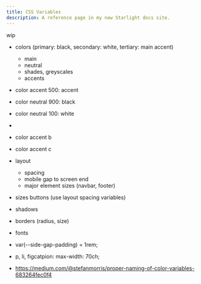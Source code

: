 ```yaml
---
title: CSS Variables
description: A reference page in my new Starlight docs site.
---
```


wip

- colors (primary: black, secondary: white, tertiary: main accent)
    - main
    - neutral
    - shades, greyscales
    - accents

- color accent 500: accent
- color neutral 900: black
- color neutral 100: white

+
- color accent b
- color accent c

- layout
    - spacing
    - mobile gap to screen end
    - major element sizes (navbar, footer)
- sizes buttons (use layout spacing variables)
- shadows
- borders (radius, size)
- fonts


- var(--side-gap-padding) = 1rem;




- p, li, figcatpion: max-width: 70ch;

- https://medium.com/@stefanmorris/proper-naming-of-color-variables-683264fec0f4